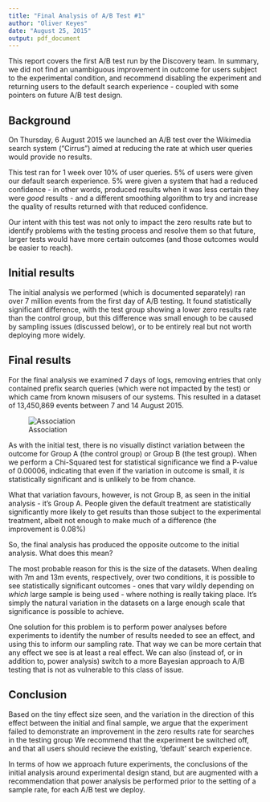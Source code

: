 ```yaml
---
title: "Final Analysis of A/B Test #1"
author: "Oliver Keyes"
date: "August 25, 2015"
output: pdf_document
---
```


This report covers the first A/B test run by the Discovery team. In summary, we did not find an unambiguous improvement in outcome for users subject to the experimental condition, and recommend disabling the experiment and returning users to the default search experience - coupled with some pointers on future A/B test design.

## Background

On Thursday, 6 August 2015 we launched an A/B test over the Wikimedia search system ("Cirrus") aimed at reducing the rate at which user queries would provide no results.

This test ran for 1 week over 10% of user queries. 5% of users were given our default search experience. 5% were given a system that had a reduced confidence - in other words, produced results when it was less certain they were *good* results - and a different smoothing algorithm to try and increase the quality of results returned with that reduced confidence.

Our intent with this test was not only to impact the zero results rate but to identify problems with the testing process and resolve them so that future, larger tests would have more certain outcomes (and those outcomes would be easier to reach).

## Initial results

The initial analysis we performed (which is documented separately) ran over 7 million events from the first day of A/B testing. It found statistically significant difference, with the test group showing a lower zero results rate than the control group, but this difference was small enough to be caused by sampling issues (discussed below), or to be entirely real but not worth deploying more widely.

## Final results

For the final analysis we examined 7 days of logs, removing entries that only contained prefix search queries (which were not impacted by the test) or which came from known misusers of our systems. This resulted in a dataset of 13,450,869 events between 7 and 14 August 2015.

![Association](../final_association.png)

As with the initial test, there is no visually distinct variation between the outcome for Group A (the control group) or Group B (the test group). When we perform a Chi-Squared test for statistical significance we find a P-value of 0.00006, indicating that even if the variation in outcome is small, it *is* statistically significant and is unlikely to be from chance.

What that variation favours, however, is not Group B, as seen in the initial analysis - it's Group A. People given the default treatment are statistically significantly more likely to get results than those subject to the experimental treatment, albeit not enough to make much of a difference (the improvement is
0.08%)

So, the final analysis has produced the opposite outcome to the initial analysis. What does this mean?

The most probable reason for this is the size of the datasets. When dealing with 7m and 13m events, respectively, over two conditions, it is possible to see statistically significant outcomes - ones that vary wildly depending on *which* large sample is being used - where nothing is really taking place. It's simply the natural variation in the datasets on a large enough scale that significance is possible to achieve.

One solution for this problem is to perform power analyses before experiments to identify the number of results needed to see an effect, and using this to inform our sampling rate. That way we can be more certain that any effect we see is at least a real effect. We can also (instead of, or in addition to, power analysis) switch to a more Bayesian approach to A/B testing that is not as vulnerable to this class of issue.

## Conclusion

Based on the tiny effect size seen, and the variation in the direction of this effect between the initial and final sample, we argue that the experiment failed to demonstrate an improvement in the zero results rate for searches in the testing group We recommend that the experiment be switched off, and that all users should recieve the existing, 'default' search experience.

In terms of how we approach future experiments, the conclusions of the initial analysis around experimental design stand, but are augmented with a recommendation that power analysis be performed prior to the setting of a sample rate, for each A/B test we deploy.
